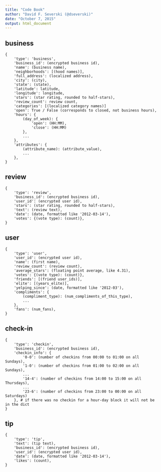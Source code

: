 ---
title: "Code Book"
author: "David F. Severski (@dseverski)"
date: "October 7, 2015"
output: html_document
---

business
--------

```
{
    'type': 'business',
    'business_id': (encrypted business id),
    'name': (business name),
    'neighborhoods': [(hood names)],
    'full_address': (localized address),
    'city': (city),
    'state': (state),
    'latitude': latitude,
    'longitude': longitude,
    'stars': (star rating, rounded to half-stars),
    'review_count': review count,
    'categories': [(localized category names)]
    'open': True / False (corresponds to closed, not business hours),
    'hours': {
        (day_of_week): {
            'open': (HH:MM),
            'close': (HH:MM)
        },
        ...
    },
    'attributes': {
        (attribute_name): (attribute_value),
        ...
    },
}
```

review
------
```
{
    'type': 'review',
    'business_id': (encrypted business id),
    'user_id': (encrypted user id),
    'stars': (star rating, rounded to half-stars),
    'text': (review text),
    'date': (date, formatted like '2012-03-14'),
    'votes': {(vote type): (count)},
}
```

user
----
```
{
    'type': 'user',
    'user_id': (encrypted user id),
    'name': (first name),
    'review_count': (review count),
    'average_stars': (floating point average, like 4.31),
    'votes': {(vote type): (count)},
    'friends': [(friend user_ids)],
    'elite': [(years_elite)],
    'yelping_since': (date, formatted like '2012-03'),
    'compliments': {
        (compliment_type): (num_compliments_of_this_type),
        ...
    },
    'fans': (num_fans),
}
```

check-in
--------
```
{
    'type': 'checkin',
    'business_id': (encrypted business id),
    'checkin_info': {
        '0-0': (number of checkins from 00:00 to 01:00 on all Sundays),
        '1-0': (number of checkins from 01:00 to 02:00 on all Sundays),
        ...
        '14-4': (number of checkins from 14:00 to 15:00 on all Thursdays),
        ...
        '23-6': (number of checkins from 23:00 to 00:00 on all Saturdays)
    }, # if there was no checkin for a hour-day block it will not be in the dict
}
```

tip
---
```
{
    'type': 'tip',
    'text': (tip text),
    'business_id': (encrypted business id),
    'user_id': (encrypted user id),
    'date': (date, formatted like '2012-03-14'),
    'likes': (count),
}
```